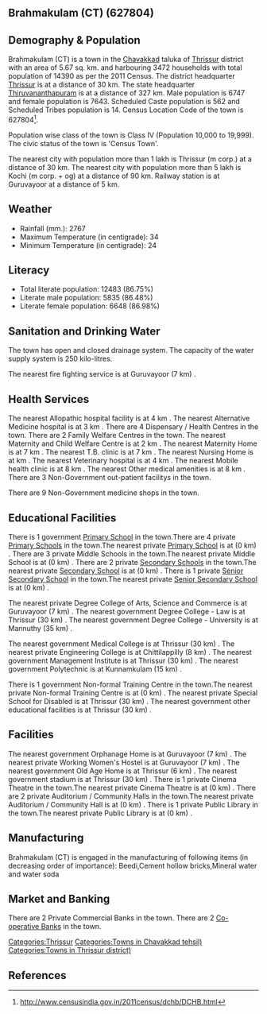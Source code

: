 {{Infobox settlement
| name=Brahmakulam (CT)
| native_name=
| native_name_lang=
| other_name=
| nickname=
| settlement_type=Town
| image_skyline=
| image_alt=
| image_caption=
| pushpin_map=India Kerala
| pushpin_label_position=right
| pushpin_map_alt=
| pushpin_map_caption=Location in Kerala, India
| latd=
| latm=
| lats=
| latNS=
| longd=
| longm=
| longs=
| longEW=
| coordinates_display=inline,title
| subdivision_type=Country
| subdivision_name={{flag|India}}
| subdivision_type1=[[States and territories of India|State]]
| subdivision_name1=Kerala 
| subdivision_type2=[[List of districts of India|District]]
| subdivision_name2=Thrissur
| subdivision_type3=Tahsil
| subdivision_name3=Chavakkad
| website=
| established_title=<!-- Established -->
| established_date=
| founder=
| named_for=
| government_type=
| governing_body=
| unit_pref=Metric
| area_footnotes=
| area_rank=
| area_total_km2=5.67
| elevation_footnotes=
| elevation_m=
| population_total=14390
| population_as_of=2011
| population_rank=
| population_density_km2=2537
| population_demonym=
| population_footnotes=
| demographics_type1=Languages=
| demographics1_title1=Official=
| demographics1_info1=[[Malayalam language|Malayalam]]
| timezone1=[[Indian Standard Time|IST]]
| utc_offset1==+5:30
| postal_code_type=[[Postal Index Number|PIN]]
| postal_code=
| area_code_type=Telephone code
| area_code=
| registration_plate=
| blank1_name_sec1=Nearest city
| blank1_info_sec1=[[Thrissur (m corp.)]]
| blank2_name_sec1=[[Human sex ratio|Sex ratio]]
| blank2_info_sec1=1132
| blank3_name_sec1=Literacy
| blank3_info_sec1=86.75%
| blank1_name_sec2=[[2011 Census of India|2011 census]] code
| blank1_info_sec2=627804
| footnotes=
}}

== Brahmakulam (CT) (627804) ==

== Demography & Population ==

Brahmakulam (CT) is a town in the [[Chavakkad]] taluka of [[Thrissur]] district with an area of 5.67 sq. km. and harbouring 3472 households with total population of 14390 as per the 2011 Census. The district headquarter [[Thrissur]] is at a distance of 30 km. The state headquarter [[Thiruvananthapuram]] is at a distance of 327 km. Male population is 6747 and female population is 7643. Scheduled Caste population is 562 and Scheduled Tribes population is 14. Census Location Code of the town is 627804<ref>http://www.censusindia.gov.in/2011census/dchb/DCHB.html</ref>.

Population wise class of the town is Class IV (Population 10,000 to 19,999).
The civic status of the town is 'Census Town'.

The nearest city with population more than 1 lakh is Thrissur (m corp.) at a distance of 30 km. The nearest city with population more than 5 lakh is Kochi (m corp. + og)  at a distance of 90 km. Railway station is at Guruvayoor at a distance of 5 km.


== Weather ==  
* Rainfall (mm.): 2767 
* Maximum Temperature (in centigrade): 34
* Minimum Temperature (in centigrade): 24


== Literacy ==  
* Total literate population: 12483 (86.75%)
* Literate male population: 5835 (86.48%)
* Literate female population: 6648 (86.98%)


== Sanitation and Drinking Water ==  
The town has open and closed drainage system.
The capacity of the water supply system is 250 kilo-litres.

The nearest fire fighting service is at Guruvayoor (7 km) .


== Health Services ==
The nearest Allopathic hospital facility is at 4 km .
The nearest Alternative Medicine hospital is at 3 km .
There are 4 Dispensary / Health Centres in the town.
There are 2 Family Welfare Centres in the town.
The nearest Maternity and Child Welfare Centre is at 2 km .
The nearest Maternity Home is at 7 km .
The nearest T.B. clinic is at 7 km .
The nearest Nursing Home is at  km .
The nearest Veterinary hospital is at 4 km .
The nearest Mobile health clinic is at 8 km .
The nearest Other medical amenities is at 8 km .
There are 3 Non-Government out-patient facilitys in the town.


There are 9 Non-Government medicine shops in the town.


== Educational Facilities ==
There is 1 government [[Primary School]] in the town.There are 4 private [[Primary School]]s in the town.The nearest private [[Primary School]] is at  (0 km) .
There are 3 private Middle Schools in the town.The nearest private Middle School is at  (0 km) .
There are 2 private [[Secondary School]]s in the town.The nearest private [[Secondary School]] is at  (0 km) .
There is 1 private [[Senior Secondary School]] in the town.The nearest private [[Senior Secondary School]] is at  (0 km) .
 
 
 
 
 
The nearest private Degree College of Arts, Science and Commerce is at Guruvayoor (7 km) .
The nearest government Degree College - Law is at Thrissur (30 km) .
The nearest government Degree College - University is at Mannuthy (35 km) .
 
The nearest government Medical College is at Thrissur (30 km) .
The nearest private Engineering College is at Chittilappilly (8 km) .
The nearest government Management Institute is at Thrissur (30 km) .
The nearest government Polytechnic is at Kunnamkulam (15 km) .
 
There is 1 government Non-formal Training Centre in the town.The nearest private Non-formal Training Centre is at  (0 km) .
The nearest private Special School for Disabled is at Thrissur (30 km) .
The nearest government other educational facilities is at Thrissur (30 km) .


== Facilities ==
The nearest government Orphanage Home is at Guruvayoor (7 km) .
The nearest private Working Women's Hostel is at Guruvayoor (7 km) .
The nearest government Old Age Home is at Thrissur (6 km) .
The nearest government stadium is at Thrissur (30 km) .
There is 1 private Cinema Theatre in the town.The nearest private Cinema Theatre is at  (0 km) .
There are 2 private Auditorium / Community Halls in the town.The nearest private Auditorium / Community Hall is at  (0 km) .
There is 1 private Public Library in the town.The nearest private Public Library is at  (0 km) .


== Manufacturing ==
Brahmakulam (CT) is engaged in the manufacturing of following items (in decreasing order of importance): Beedi,Cement hollow bricks,Mineral water and water soda


== Market and Banking ==

There are 2 Private Commercial Banks in the town.
There are 2 [[Co-operative Bank]]s in the town.




[[Categories:Thrissur]]
[[Categories:Towns in Chavakkad tehsil)]]
[[Categories:Towns in Thrissur district)]]


== References ==
{{Reflist}}


